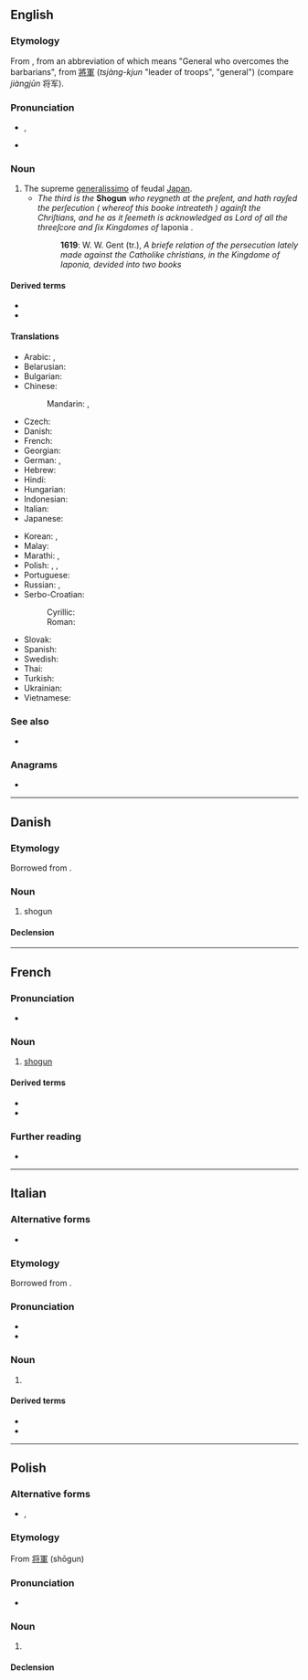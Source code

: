 {{also|shōgun}}
==English==
{{wikipedia}}

===Etymology===
From {{etyl|ja|en}} {{m|ja|sc=Jpan|将軍|tr=shōgun}}, from an abbreviation of {{m|ja|sc=Jpan|征夷大将軍|tr=Seii Taishogun}} which means "General who overcomes the barbarians", from {{etyl|ltc|en}} [[將]][[軍]] (''tsjàng-kjun'' "leader of troops", "general") (compare {{etyl|cmn|en}} ''jiàngjūn'' 将军).

===Pronunciation===
* {{enPR|shō'gŭn}}, {{IPA|/ˈʃəʊɡʌn/|lang=en}}
* {{rhymes|əʊɡən|lang=en}}

===Noun===
{{en-noun}}

# The supreme [[generalissimo]] of feudal [[Japan]].
#* ''The third is the'' '''Shogun''' ''who reygneth at the preſent, and hath rayſed the perſecution ( whereof this booke intreateth ) againſt the Chriſtians, and he as it ſeemeth is acknowledged as Lord of all the threeſcore and ſix Kingdomes of'' Iaponia .
#*: '''1619''': W. W. Gent (tr.), ''A briefe relation of the persecution lately made against the Catholike christians, in the Kingdome of Iaponia, devided into two books''

====Derived terms====
* {{l|en|shogunate}}
* {{l|en|shogunal}}

====Translations====
{{trans-top|shogun}}
* Arabic: {{t|ar|شُوغُون|m|tr=šogun}}, {{t|ar|شُوغُون|m}}
* Belarusian: {{t|be|сёгун|m}}
* Bulgarian: {{t|bg|шо́гун|m}}
* Chinese:
*: Mandarin: {{t+|cmn|將軍|sc=Hani}}, {{t+|cmn|将军|tr=jiāngjūn|sc=Hani}}
* Czech: {{t|cs|šógun|m}}
* Danish: {{l|da|shogun|c}}
* French: {{t+|fr|shogun|m}}
* Georgian: {{t|ka|სიოგუნი|sc=Geor}}
* German: {{t+|de|Shōgun|m}}, {{t|de|Shogun|m}}
* Hebrew: {{t|he|שוגון|m|tr=shogun}}
* Hindi: {{t|hi|शोगुन|m}}
* Hungarian: {{t+|hu|sógun}}
* Indonesian: {{t+|id|syogun}}
* Italian: {{t|it|shōgun|m}}
* Japanese: {{t+|ja|将軍|tr=しょうぐん, shōgun}}
{{trans-mid}}
* Korean: {{t+|ko|장군}}, {{t|ko|쇼군}}
* Malay: {{t|ms|syogun}}
* Marathi: {{t|mr|शोगुन|m|sc=Deva}}, {{t|mr|शोउगुन|m|sc=Deva}}
* Polish: {{t|pl|siogun|m}}, {{t+|pl|szogun|m}}, {{t+|pl|shogun|m}}
* Portuguese: {{t+|pt|xogum|m}}
* Russian: {{t+|ru|сёгу́н|m}}, {{t+|ru|сёгун|m}}
* Serbo-Croatian:
*: Cyrillic: {{t|sh|шогун|m|sc=Cyrl}}
*: Roman: {{t+|sh|šogun|m}}
* Slovak: {{t|sk|šógun|m}}
* Spanish: {{t|es|shōgun|m}}
* Swedish: {{t+|sv|shogun}}
* Thai: {{t|th|โชกุน}}
* Turkish: {{t|tr|şogun}}
* Ukrainian: {{t|uk|сьо́ґун|m}}
* Vietnamese: {{t|vi|shōgun}}
{{trans-bottom}}

===See also===
* {{projectlink|wikipedia}}

===Anagrams===
* {{anagrams|en|snough}}

----

==Danish==

===Etymology===
Borrowed from {{bor|da|ja|将軍}}.

===Noun===
{{da-noun}}

# shogun

====Declension====
{{da-decl|en|er}}

----

==French==
{{wikipedia|lang=fr}}

===Pronunciation===
* {{IPA|/ʃɔɡun/|lang=fr}}

===Noun===
{{fr-noun|m}}

# [[#English|shogun]]

====Derived terms====
* {{l|fr|shogunal}}
* {{l|fr|shogunat}}

===Further reading===
* {{R:TLFi}}

----

==Italian==

===Alternative forms===
* {{alter|it|sciogun}}

===Etymology===
Borrowed from {{bor|it|ja|将軍|tr=shōgun}}.

===Pronunciation===
* {{IPA|/ʃoˈɡun/|[ʃoˈɡun̺]|lang=it}}
* {{hyphenation|sho|gùn|lang=it}}

===Noun===
{{head|it|nouns|g=m|invariable}}

# {{l|en|shogun}}

====Derived terms====
* {{l|it|shogunale}}
* {{l|it|shogunato}}

----

==Polish==

===Alternative forms===
* {{l|pl|siogun}}, {{l|pl|szogun}}

===Etymology===
From {{etyl|ja|pl}} [[将軍]] (shōgun)

===Pronunciation===
* {{IPA|/ˈɕɔɡun̪/|lang=pl}}

===Noun===
{{pl-noun|m-pr}}

# {{lb|pl|uncommon}} {{l|en|shogun}}

====Declension====
{{pl-decl-noun
|shogun|shoguni/shogunowie
|shoguna|shogunów
|shogunowi|shogunom
|shoguna|shoguni/shogunowie
|shogunem|shogunami
|shogunie|shogunach
|shogunie|shoguni/shogunowie
}}